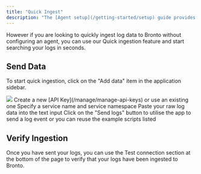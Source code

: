 ```yaml
---
title: "Quick Ingest"
description: "The [Agent setup](/getting-started/setup) guide provides the necessary information to set up either Fluent Bit or Vector for forwarding your log data to Bronto."
---
```


However if you are looking to quickly ingest log data to Bronto without configuring an agent, you can use our Quick ingestion feature and start searching your logs in seconds.

## Send Data

To start quick ingestion, click on the "Add data" item in the application sidebar.
<Frame>
<img src="/images/getting-started/assets/images/quick-ingest-light-aaa27f986cca09094769451baa42fca8.png"/>
</Frame>

<Steps>
    <Step>
    Create a new [API Key](/manage/manage-api-keys) or use an existing one
    </Step>
    <Step>
    Specify a service name and service namespace
    </Step>
    <Step>
    Paste your raw log data into the text input
    </Step>
    <Step>
    Click on the "Send logs" button to utilise the app to send a log event or you can reuse the example scripts listed
    </Step>
</Steps>

## Verify Ingestion

Once you have sent your logs, you can use the Test connection section at the bottom of the page to verify that your logs have been ingested to Bronto.
